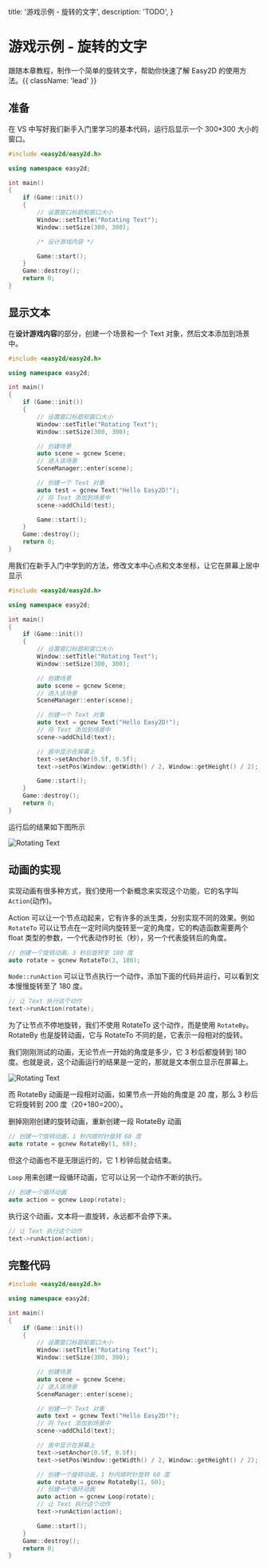   title: '游戏示例 - 旋转的文字',
  description: 'TODO',
}

# 游戏示例 - 旋转的文字

跟随本章教程，制作一个简单的旋转文字，帮助你快速了解 Easy2D 的使用方法。{{ className: 'lead' }}

## 准备

在 VS 中写好我们新手入门里学习的基本代码，运行后显示一个 300*300 大小的窗口。

```cpp {{ title: "main.cpp" }}
#include <easy2d/easy2d.h>

using namespace easy2d;

int main()
{
    if (Game::init())
    {
        // 设置窗口标题和窗口大小
        Window::setTitle("Rotating Text");
        Window::setSize(300, 300);

        /* 设计游戏内容 */

        Game::start();
    }
    Game::destroy();
    return 0;
}
```

## 显示文本

在**设计游戏内容**的部分，创建一个场景和一个 Text 对象，然后文本添加到场景中。

```cpp {{ title: "main.cpp" }}
#include <easy2d/easy2d.h>

using namespace easy2d;

int main()
{
    if (Game::init())
    {
        // 设置窗口标题和窗口大小
        Window::setTitle("Rotating Text");
        Window::setSize(300, 300);

        // 创建场景
        auto scene = gcnew Scene;
        // 进入该场景
        SceneManager::enter(scene);

        // 创建一个 Text 对象
        auto test = gcnew Text("Hello Easy2D!");
        // 将 Text 添加到场景中
        scene->addChild(test);

        Game::start();
    }
    Game::destroy();
    return 0;
}
```

用我们在新手入门中学到的方法，修改文本中心点和文本坐标，让它在屏幕上居中显示

```cpp {{ title: "main.cpp" }}
#include <easy2d/easy2d.h>

using namespace easy2d;

int main()
{
    if (Game::init())
    {
        // 设置窗口标题和窗口大小
        Window::setTitle("Rotating Text");
        Window::setSize(300, 300);

        // 创建场景
        auto scene = gcnew Scene;
        // 进入该场景
        SceneManager::enter(scene);

        // 创建一个 Text 对象
        auto text = gcnew Text("Hello Easy2D!");
        // 将 Text 添加到场景中
        scene->addChild(text);

        // 居中显示在屏幕上
        text->setAnchor(0.5f, 0.5f);
        text->setPos(Window::getWidth() / 2, Window::getHeight() / 2);

        Game::start();
    }
    Game::destroy();
    return 0;
}
```

运行后的结果如下图所示

![Rotating Text](/assets/images/tutorial/demo/rotating-text/1.png)

## 动画的实现

实现动画有很多种方式，我们使用一个新概念来实现这个功能，它的名字叫 `Action`(动作)。

Action 可以让一个节点动起来，它有许多的派生类，分别实现不同的效果。例如 `RotateTo` 可以让节点在一定时间内旋转至一定的角度，它的构造函数需要两个 float 类型的参数，一个代表动作时长（秒），另一个代表旋转后的角度。

```cpp
// 创建一个旋转动画，3 秒后旋转至 180 度
auto rotate = gcnew RotateTo(3, 180);
```

`Node::runAction` 可以让节点执行一个动作，添加下面的代码并运行，可以看到文本慢慢旋转至了 180 度。

```cpp
// 让 Text 执行这个动作
text->runAction(rotate);
```

为了让节点不停地旋转，我们不使用 RotateTo 这个动作，而是使用 `RotateBy`。RotateBy 也是旋转动画，它与 RotateTo 不同的是，它表示一段相对的旋转。

我们刚刚测试的动画，无论节点一开始的角度是多少，它 3 秒后都旋转到 180 度。也就是说，这个动画运行的结果是一定的，那就是文本倒立显示在屏幕上。

![Rotating Text](/assets/images/tutorial/demo/rotating-text/2.png)

而 RotateBy 动画是一段相对动画，如果节点一开始的角度是 20 度，那么 3 秒后它将旋转到 200 度（20+180=200）。

删掉刚刚创建的旋转动画，重新创建一段 RotateBy 动画

```cpp
// 创建一个旋转动画，1 秒内顺时针旋转 60 度
auto rotate = gcnew RotateBy(1, 60);
```

但这个动画也不是无限运行的，它 1 秒钟后就会结束。

`Loop` 用来创建一段循环动画，它可以让另一个动作不断的执行。

```cpp
// 创建一个循环动画
auto action = gcnew Loop(rotate);
```

执行这个动画，文本将一直旋转，永远都不会停下来。

```cpp
// 让 Text 执行这个动作
text->runAction(action);
```

## 完整代码

```cpp {{ title: "main.cpp" }}
#include <easy2d/easy2d.h>

using namespace easy2d;

int main()
{
    if (Game::init())
    {
        // 设置窗口标题和窗口大小
        Window::setTitle("Rotating Text");
        Window::setSize(300, 300);

        // 创建场景
        auto scene = gcnew Scene;
        // 进入该场景
        SceneManager::enter(scene);

        // 创建一个 Text 对象
        auto text = gcnew Text("Hello Easy2D!");
        // 将 Text 添加到场景中
        scene->addChild(text);

        // 居中显示在屏幕上
        text->setAnchor(0.5f, 0.5f);
        text->setPos(Window::getWidth() / 2, Window::getHeight() / 2);

        // 创建一个旋转动画，1 秒内顺时针旋转 60 度
        auto rotate = gcnew RotateBy(1, 60);
        // 创建一个循环动画
        auto action = gcnew Loop(rotate);
        // 让 Text 执行这个动作
        text->runAction(action);

        Game::start();
    }
    Game::destroy();
    return 0;
}
```
